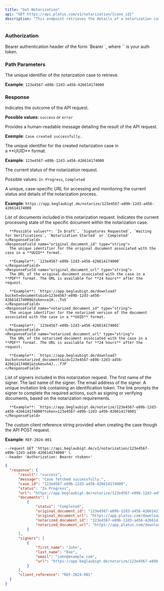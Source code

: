 ```yaml
---
title: "Get Notarization"
api: "GET https://api.platus.com/v1/notarization/{case_id}"
description: "This endpoint retrieves the details of a notarization case"
---
```


### Authorization

<ParamField header="Authorization" type="string" required>
  Bearer authentication header of the form `Bearer <token>`, where `<token>` is your auth token.
</ParamField>

### Path Parameters

<ParamField path="case_id" type="string" required>
  The unique identifier of the notarization case to retrieve.

  **Example**: `123e4567-e89b-12d3-a456-426614174000`
</ParamField>

### Response

<ResponseField name="result" type="string">
  Indicates the outcome of the API request.

  **Possible values**: `success` or `error`
</ResponseField>

<ResponseField name="message" type="string">
  Provides a human-readable message detailing the result of the API request.

  **Exemple**: `Case created successfully.`
</ResponseField>

<ResponseField name="case_id" type="string">
  The unique identifier for the created notarization case in a **UUID** format.

  **Example**: `123e4567-e89b-12d3-a456-426614174000`
</ResponseField>

<ResponseField name="status" type="string">
  The current status of the notarization request.

  Possible values: `In Progress`, `Completed`
</ResponseField>

<ResponseField name="url" type="string">
  A unique, case-specific URL for accessing and monitoring the current status and details of the notarization process.

  **Example**: `https://app.beglaubigt.de/notarize/123e4567-e89b-12d3-a456-426614174000`
</ResponseField>

<ResponseField name="documents" type="array">
  List of documents included in this notarization request.

  <Expandable title="Documents Response Object">
    <ResponseField name="status" type="string">
      Indicates the current processing state of the specific document within the notarization case.

      **Possible values**: `In Draft`, `Signatures Requested`, `Waiting for Verifications`, `Notarization Started` or `Completed`
    </ResponseField>
    <ResponseField name="original_document_id" type="string">
      The unique identifier for the original document associated with the case in a **UUID** format.

      **Example**: `123e4567-e89b-12d3-a456-426614174000`
    </ResponseField>
    <ResponseField name="original_document_url" type="string">
      The URL of the original document associated with the case in a **PDF** format. The URL is available for **24 hours** after the request.

      **Example**: `https://app.beglaubigt.de/download?bucket=documents&id=123e4567-e89b-12d3-a456-426614174000&token=a1H...To5`
    </ResponseField>
    <ResponseField name="notarized_document_id" type="string">
      The unique identifier for the notarized version of the document associated with the case in a **UUID** format.

      **Example**: `123e4567-e89b-12d3-a456-426614174001`
    </ResponseField>
    <ResponseField name="notarized_document_url" type="string">
      The URL of the notarized document associated with the case in a **PDF** format. The URL is available for **24 hours** after the request.

      **Example**: `https://app.beglaubigt.de/download?bucket=notarized_documents&id=123e4567-e89b-12d3-a456-426614174001&token=h4J...f7P`
    </ResponseField>
  </Expandable>
</ResponseField>

<ResponseField name="signers" type="array">
  List of signers included in this notarization request.

  <Expandable title="Signers Response Object">
    <ResponseField name="first_name" type="string">
      The first name of the signer.
    </ResponseField>
    <ResponseField name="last_name" type="string">
      The last name of the signer.
    </ResponseField>
    <ResponseField name="email" type="string">
      The email address of the signer.
    </ResponseField>
    <ResponseField name="url" type="string">
      A unique invitation link containing an identification token. The link prompts the signer to complete the required actions, such as signing or verifying documents, based on the notarization requirements.

      **Example**: `https://app.beglaubigt.de/notarize/123e4567-e89b-12d3-a456-426614174000?token=123e4567-e89b-12d3-a456-426614174001`
    </ResponseField>
  </Expandable>
</ResponseField>

<ResponseField name="client_reference" type="string">
  The custom client reference string provided when creating the case though the API POST request.

  **Example**: `REF-2024-001`
</ResponseField>

<RequestExample>

```
--request GET 'https://api.beglaubigt.de/v1/notarization/123e4567-e89b-12d3-a456-426614174000' \
--header 'Authorization: Bearer <token>'
```

</RequestExample>

<ResponseExample>

```json
{
  "response": {
      "result": "success",
      "message": "Case fetched successfully.",
      "case_id": "123e4567-e89b-12d3-a456-426614174000",
      "status": "In Progress",
      "url": "https://app.beglaubigt.de/notarize/123e4567-e89b-12d3-a456-426614174000",
      "documents": [
          {
              "status": "Completed",
              "original_document_id": "123e4567-e89b-12d3-a456-426614174001",
              "original_document_url": "https://app.platus.com/download?bucket=documents&id=123e4567-e89b-12d3-a456-426614174001&token=b4n...omL",
              "notarized_document_id": "123e4567-e89b-12d3-a456-426614174002",
              "notarized_document_url": "https://app.platus.com/download?bucket=notarized_documents&id=123e4567-e89b-12d3-a456-426614174002&token=u5K...m1C"
          }
      ],
      "signers": [
          {
              "first_name": "John",
              "last_name": "Doe",
              "email": "john@example.com",
              "url": "https://app.beglaubigt.de/notarize/123e4567-e89b-12d3-a456-426614174000?token=123e4567-e89b-12d3-a456-426614174003"
          }
      ],
      "client_reference": "REF-2024-001"
  }
}
```

</ResponseExample>
